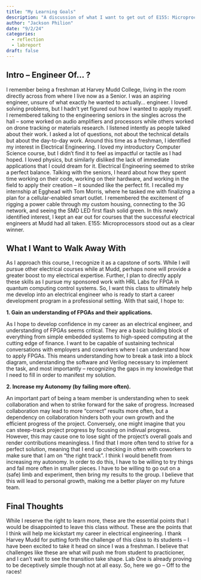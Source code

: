 ```yaml
---
title: "My Learning Goals"
description: "A discussion of what I want to get out of E155: Microprocessors"
author: "Jackson Philion"
date: "9/2/24"
categories:
  - reflection
  - labreport
draft: false
---
```

## Intro – Engineer Of... ?
I remember being a freshman at Harvey Mudd College, living in the room directly across from where I live now as a Senior. I was an aspiring engineer, unsure of what exactly he wanted to actually... engineer. I loved solving problems, but I hadn't yet figured out how I wanted to apply myself. I remembered talking to the engineering seniors in the singles across the hall – some worked on audio amplifiers and processors while others worked on drone tracking or materials research. I listened intently as people talked about their work. I asked a lot of questions, not about the technical details but about the day-to-day work. Around this time as a freshman, I identified my interest in Electrical Engineering. I loved my introductory Computer Science course, but I didn't find it to feel as impactful or tactile as I had hoped. I loved physics, but similarly disliked the lack of immediate applications that I could dream for it. Electrical Engineering seemed to strike a perfect balance. Talking with the seniors, I heard about how they spent time working on their code, working on their hardware, and working in the field to apply their creation – it sounded like the perfect fit. I recalled my internship at Egghead with Tom Morris, where he tasked me with finalizing a plan for a cellular-enabled smart outlet. I remembered the excitement of rigging a power cable through my custom housing, connecting to the 3G network, and seeing the SMD LED first flash solid green. In this newly identified interest, I kept an ear out for courses that the successful electrical engineers at Mudd had all taken. E155: Microprocessors stood out as a clear winner.

## What I Want to Walk Away With

As I approach this course, I recognize it as a capstone of sorts. While I will pursue other electrical courses while at Mudd, perhaps none will provide a greater boost to my electrical expertise. Further, I plan to directly apply these skills as I pursue my sponsored work with HRL Labs for FPGA in quantum computing control systems. So, I want this class to ultimately help me develop into an electrical engineer who is ready to start a career development program in a professional setting. With that said, I hope to:

**1. Gain an understanding of FPGAs and their applications.**

As I hope to develop confidence in my career as an electrical engineer, and understanding of FPGAs seems critical. They are a basic building block of everything from simple embedded systems to high-speed computing at the cutting edge of finance. I want to be capable of sustaining technical conversations with employers and coworkers where I can understand how to apply FPGAs. This means understanding how to break a task into a block diagram, understanding the software and Verilog necessary to implement the task, and most importantly – recognizing the gaps in my knowledge that I need to fill in order to manifest my solution.

**2. Increase my Autonomy (by failing more often).**

An important part of being a team member is understanding when to seek collaboration and when to strike forward for the sake of progress. Increased collaboration may lead to more "correct" results more often, but a dependency on collaboration hinders both your own growth and the efficient progress of the project. Conversely, one might imagine that you can steep-track project progress by focusing on indivual progress. However, this may cause one to lose sight of the project's overall goals and render contributions meaningless. I find that I more often tend to strive for a perfect solution, meaning that I end up checking in often with coworkers to make sure that I am on "the right track". I think I would benefit from increasing my autonomy. In order to do this, I have to be willing to try things and fail more often in smaller pieces. I have to be willing to go out on a (safe) limb and experiment, then bring my results to the group. I believe that this will lead to personal growth, making me a better player on my future team.

## Final Thoughts

While I reserve the right to learn more, these are the essential points that I would be disappointed to leave this class without. These are the points that I think will help me kickstart my career in electrical engineering. I thank Harvey Mudd for putting forth the challenge of this class to its students – I have been excited to take it head on since I was a freshman. I believe that challenges like these are what will push me from student to practicioner, and I can't wait to see the transition take shape. Lab One is already proving to be deceptively simple though not at all easy. So, here we go – Off to the races!